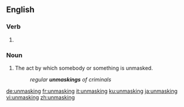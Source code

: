 ==English==

===Verb===
{{head|en|present participle}}

# {{present participle of|unmask|lang=en}}

===Noun===
{{en-noun}}

# The act by which somebody or something is unmasked.
#: ''regular '''unmaskings''' of criminals''

[[de:unmasking]]
[[fr:unmasking]]
[[it:unmasking]]
[[ku:unmasking]]
[[ja:unmasking]]
[[vi:unmasking]]
[[zh:unmasking]]